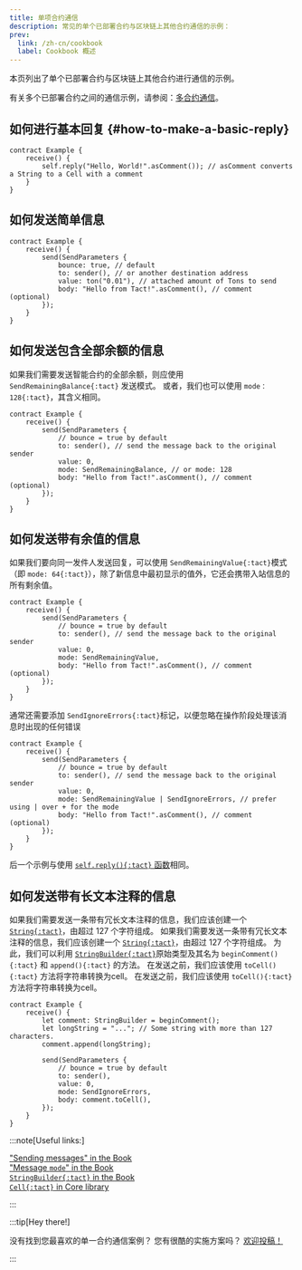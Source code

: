 ```yaml
---
title: 单项合约通信
description: 常见的单个已部署合约与区块链上其他合约通信的示例：
prev:
  link: /zh-cn/cookbook
  label: Cookbook 概述
---
```


本页列出了单个已部署合约与区块链上其他合约进行通信的示例。

有关多个已部署合约之间的通信示例，请参阅：[多合约通信](/zh-cn/cookbook/multi-communication)。

## 如何进行基本回复 {#how-to-make-a-basic-reply}

```tact
contract Example {
    receive() {
        self.reply("Hello, World!".asComment()); // asComment converts a String to a Cell with a comment
    }
}
```

## 如何发送简单信息

```tact
contract Example {
    receive() {
        send(SendParameters {
            bounce: true, // default
            to: sender(), // or another destination address
            value: ton("0.01"), // attached amount of Tons to send
            body: "Hello from Tact!".asComment(), // comment (optional)
        });
    }
}
```

## 如何发送包含全部余额的信息

如果我们需要发送智能合约的全部余额，则应使用 `SendRemainingBalance{:tact}` 发送模式。  或者，我们也可以使用 `mode：128{:tact}`，其含义相同。

```tact
contract Example {
    receive() {
        send(SendParameters {
            // bounce = true by default
            to: sender(), // send the message back to the original sender
            value: 0,
            mode: SendRemainingBalance, // or mode: 128
            body: "Hello from Tact!".asComment(), // comment (optional)
        });
    }
}
```

## 如何发送带有余值的信息

如果我们要向同一发件人发送回复，可以使用 `SendRemainingValue{:tact}`模式（即 `mode: 64{:tact}`），除了新信息中最初显示的值外，它还会携带入站信息的所有剩余值。

```tact
contract Example {
    receive() {
        send(SendParameters {
            // bounce = true by default
            to: sender(), // send the message back to the original sender
            value: 0,
            mode: SendRemainingValue,
            body: "Hello from Tact!".asComment(), // comment (optional)
        });
    }
}
```

通常还需要添加 `SendIgnoreErrors{:tact}`标记，以便忽略在操作阶段处理该消息时出现的任何错误

```tact
contract Example {
    receive() {
        send(SendParameters {
            // bounce = true by default
            to: sender(), // send the message back to the original sender
            value: 0,
            mode: SendRemainingValue | SendIgnoreErrors, // prefer using | over + for the mode
            body: "Hello from Tact!".asComment(), // comment (optional)
        });
    }
}
```

后一个示例与使用 [`self.reply(){:tact}` 函数](#how-to-make-a-basic-reply)相同。

## 如何发送带有长文本注释的信息

如果我们需要发送一条带有冗长文本注释的信息，我们应该创建一个 [`String{:tact}`](/zh-cn/book/types#primitive-types)，由超过 $127$ 个字符组成。 如果我们需要发送一条带有冗长文本注释的信息，我们应该创建一个 [`String{:tact}`](/zh-cn/book/types#primitive-types)，由超过 $127$ 个字符组成。 为此，我们可以利用 [`StringBuilder{:tact}`](/zh-cn/book/types#primitive-types)原始类型及其名为 `beginComment(){:tact}` 和 `append(){:tact}` 的方法。 在发送之前，我们应该使用 `toCell(){:tact}` 方法将字符串转换为cell。 在发送之前，我们应该使用 `toCell(){:tact}` 方法将字符串转换为cell。

```tact
contract Example {
    receive() {
        let comment: StringBuilder = beginComment();
        let longString = "..."; // Some string with more than 127 characters.
        comment.append(longString);

        send(SendParameters {
            // bounce = true by default
            to: sender(),
            value: 0,
            mode: SendIgnoreErrors,
            body: comment.toCell(),
        });
    }
}
```

:::note[Useful links:]

  ["Sending messages" in the Book](/zh-cn/book/send#send-message)\
  ["Message `mode`" in the Book](/zh-cn/book/message-mode)\
  [`StringBuilder{:tact}` in the Book](/zh-cn/book/types#primitive-types)\
  [`Cell{:tact}` in Core library](/zh-cn/ref/core-cells)

:::

:::tip[Hey there!]

  没有找到您最喜欢的单一合约通信案例？  您有很酷的实施方案吗？ [欢迎投稿！](https://github.com/tact-lang/tact/issues)

:::
